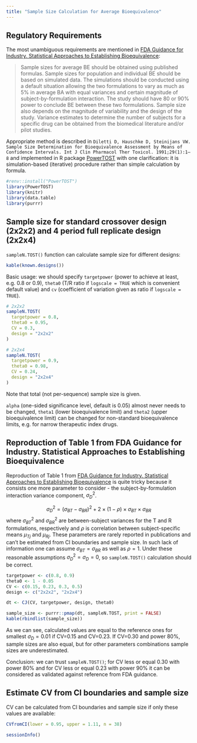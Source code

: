```yaml
---
title: "Sample Size Calculation for Average Bioequivalence"
---
```


## Regulatory Requirements

The most unambiguous requirements are mentioned in [FDA Guidance for Industry. Statistical Approaches to Establishing Bioequivalence](https://www.fda.gov/media/70958/download):

> Sample sizes for average BE should be obtained using published formulas. Sample sizes for population and individual BE should be based on simulated data. The simulations should be conducted using a default situation allowing the two formulations to vary as much as 5% in average BA with equal variances and certain magnitude of subject-by-formulation interaction. The study should have 80 or 90% power to conclude BE between these two formulations. Sample size also depends on the magnitude of variability and the design of the study. Variance estimates to determine the number of subjects for a specific drug can be obtained from the biomedical literature and/or pilot studies.

Appropriate method is described in `Diletti D, Hauschke D, Steinijans VW. Sample Size Determination for Bioequivalence Assessment by Means of Confidence Intervals. Int J Clin Pharmacol Ther Toxicol. 1991;29(1):1–8` and implemented in R package [PowerTOST](https://cran.r-project.org/web/packages/PowerTOST/index.html) with one clarification: it is simulation-based (iterative) procedure rather than simple calculation by formula.

```r
#renv::install("PowerTOST")
library(PowerTOST)
library(knitr)
library(data.table)
library(purrr)
```


## Sample size for standard crossover design (2x2x2) and 4 period full replicate design (2x2x4)

`sampleN.TOST()` function can calculate sample size for different designs:

```r
kable(known.designs())
```

Basic usage: we should specify `targetpower` (power to achieve at least, e.g. 0.8 or 0.9), `theta0` (T/R ratio if `logscale = TRUE` which is convenient default value) and `cv` (coefficient of variation given as ratio if `logscale = TRUE`).

```r
# 2x2x2
sampleN.TOST(
  targetpower = 0.8, 
  theta0 = 0.95, 
  CV = 0.3, 
  design = "2x2x2"
)
```

```r
# 2x2x4
sampleN.TOST(
  targetpower = 0.9, 
  theta0 = 0.98, 
  CV = 0.24, 
  design = "2x2x4"
)
```

Note that total (not per-sequence) sample size is given.

`alpha` (one-sided significance level, default is 0.05) almost never needs to be changed, `theta1` (lower bioequivalence limit) and `theta2` (upper bioequivalence limit) can be changed for non-standard bioequivalence limits, e.g. for narrow therapeutic index drugs.

## Reproduction of Table 1 from FDA Guidance for Industry. Statistical Approaches to Establishing Bioequivalence

Reproduction of Table 1 from [FDA Guidance for Industry. Statistical Approaches to Establishing Bioequivalence](https://www.fda.gov/media/70958/download) is quite tricky because it consists one more parameter to consider - the subject-by-formulation interaction variance component, $\sigma_D^2$. 

$$\sigma_D^2=(\sigma_{BT}-\sigma_{BR})^2+2\times(1-\rho)\times\sigma_{BT}\times\sigma_{BR}$$
where $\sigma_{BT}^2$ and $\sigma_{BR}^2$ are between-subject variances for the T and R formulations, respectively and $\rho$ is correlation between subject-specific means $\mu_{Tj}$ and $\mu_{Rj}$. These parameters are rarely reported in publications and can't be estimated from CI boundaries and sample size. In such lack of information one can assume $\sigma_{BT}=\sigma_{BR}$ as well as $\rho=1$. Under these reasonable assumptions $\sigma_D^2=\sigma_D=0$, so `sampleN.TOST()` calculation should be correct. 

```r
targetpower <- c(0.8, 0.9)
theta0 <- 1 - 0.05
CV <- c(0.15, 0.23, 0.3, 0.5)
design <- c("2x2x2", "2x2x4")

dt <- CJ(CV, targetpower, design, theta0)

sample_size <- purrr::pmap(dt, sampleN.TOST, print = FALSE)
kable(rbindlist(sample_size))
```

As we can see, calculated values are equal to the reference ones for smallest $\sigma_D=0.01$ if CV=0.15 and CV=0.23. If CV=0.30 and power 80%, sample sizes are also equal, but for other parameters combinations sample sizes are underestimated. 

Conclusion: we can trust `sampleN.TOST()`; for CV less or equal 0.30 with power 80% and for CV less or equal 0.23 with power 90% it can be considered as validated against reference from FDA guidance.


## Estimate CV from CI boundaries and sample size

CV can be calculated from CI boundaries and sample size if only these values are available:

```r
CVfromCI(lower = 0.95, upper = 1.11, n = 38)
```


::: {.callout-note collapse="true" title="Session Info"}
```r
sessionInfo()
```
:::
